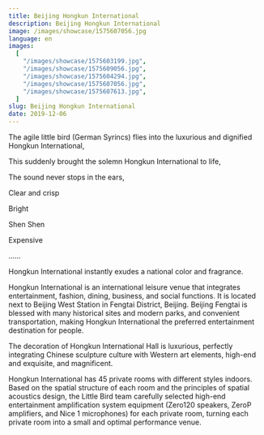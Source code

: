 ```yaml
---
title: Beijing Hongkun International
description: Beijing Hongkun International
image: /images/showcase/1575607056.jpg
language: en
images:
  [
    "/images/showcase/1575603199.jpg",
    "/images/showcase/1575609056.jpg",
    "/images/showcase/1575604294.jpg",
    "/images/showcase/1575607056.jpg",
    "/images/showcase/1575607613.jpg",
  ]
slug: Beijing Hongkun International
date: 2019-12-06
---
```


The agile little bird (German Syrincs) flies into the luxurious and dignified Hongkun International,

This suddenly brought the solemn Hongkun International to life,

The sound never stops in the ears,

Clear and crisp

Bright

Shen Shen

Expensive

......

Hongkun International instantly exudes a national color and fragrance.

Hongkun International is an international leisure venue that integrates entertainment, fashion, dining, business, and social functions. It is located next to Beijing West Station in Fengtai District, Beijing. Beijing Fengtai is blessed with many historical sites and modern parks, and convenient transportation, making Hongkun International the preferred entertainment destination for people.

The decoration of Hongkun International Hall is luxurious, perfectly integrating Chinese sculpture culture with Western art elements, high-end and exquisite, and magnificent.

Hongkun International has 45 private rooms with different styles indoors. Based on the spatial structure of each room and the principles of spatial acoustics design, the Little Bird team carefully selected high-end entertainment amplification system equipment (Zero120 speakers, ZeroP amplifiers, and Nice 1 microphones) for each private room, turning each private room into a small and optimal performance venue.
